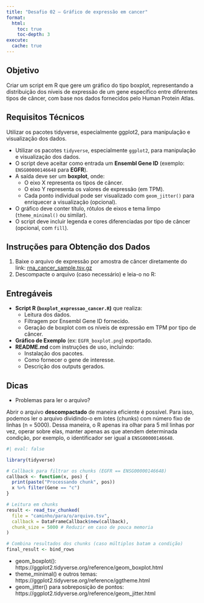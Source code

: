 ```yaml
---
title: "Desafio 02 – Gráfico de expressão em cancer"
format:
  html:
    toc: true
    toc-depth: 3
execute: 
  cache: true
---
```


## Objetivo

Criar um script em R que gere um gráfico do tipo boxplot, representando a distribuição dos níveis de expressão de um gene específico entre diferentes tipos de câncer, com base nos dados fornecidos pelo Human Protein Atlas.

## Requisitos Técnicos

Utilizar os pacotes tidyverse, especialmente ggplot2, para manipulação e visualização dos dados.

-   Utilizar os pacotes `tidyverse`, especialmente `ggplot2`, para manipulação e visualização dos dados.
-   O script deve aceitar como entrada um **Ensembl Gene ID** (exemplo: `ENSG00000146648` para **EGFR**).
-   A saída deve ser um **boxplot**, onde:
    -   O eixo X representa os tipos de câncer.
    -   O eixo Y representa os valores de expressão (em TPM).
    -   Cada ponto individual pode ser visualizado com `geom_jitter()` para enriquecer a visualização (opcional).
-   O gráfico deve conter título, rótulos de eixos e tema limpo (`theme_minimal()` ou similar).
-   O script deve incluir legenda e cores diferenciadas por tipo de câncer (opcional, com `fill`).

## Instruções para Obtenção dos Dados

1.  Baixe o arquivo de expressão por amostra de câncer diretamente do link: [rna_cancer_sample.tsv.gz](https://www.proteinatlas.org/download/tsv/rna_cancer_sample.tsv.gz)
2.  Descompacte o arquivo (caso necessário) e leia-o no R:

## Entregáveis

-   **Script R (`boxplot_expressao_cancer.R`)** que realiza:
    -   Leitura dos dados.
    -   Filtragem por Ensembl Gene ID fornecido.
    -   Geração de boxplot com os níveis de expressão em TPM por tipo de câncer.
-   **Gráfico de Exemplo** (ex: `EGFR_boxplot.png`) exportado.
-   **README.md** com instruções de uso, incluindo:
    -   Instalação dos pacotes.
    -   Como fornecer o gene de interesse.
    -   Descrição dos outputs gerados.

## Dicas

-   Problemas para ler o arquivo?

:::{.callout-tip collapse="true"}

Abrir o arquivo **descompactado** de maneira eficiente é possível. Para isso, podemos ler o arquivo dividindo-o em lotes (chunks) com número fixo de linhas (n = 5000). Dessa maneira, o R apenas ira olhar para 5 mil linhas por vez, operar sobre elas, manter apenas as que atendem determinada condição, por exemplo, o identificador ser igual a `ENSG00000146648`.

```r
#| eval: false

library(tidyverse)

# Callback para filtrar os chunks (EGFR == ENSG00000146648)
callback <- function(x, pos) {
  print(paste("Processando chunk", pos))
  x %>% filter(Gene == "c")
}

# Leitura em chunks
result <- read_tsv_chunked(
  file = "caminho/para/o/arquivo.tsv",
  callback = DataFrameCallback$new(callback),
  chunk_size = 5000 # Reduzir em caso de pouca memoria
)

# Combina resultados dos chunks (caso múltiplos batam a condição)
final_result <- bind_rows

```

:::

-   geom_boxplot(): https://ggplot2.tidyverse.org/reference/geom_boxplot.html
-   theme_minimal() e outros temas: https://ggplot2.tidyverse.org/reference/ggtheme.html
-   geom_jitter() para sobreposição de pontos: https://ggplot2.tidyverse.org/reference/geom_jitter.html
